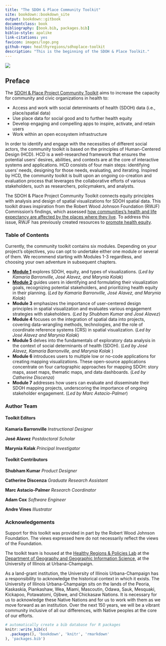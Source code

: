 ```yaml
--- 
title: "The SDOH & Place Community Toolkit"
site: bookdown::bookdown_site
output: bookdown::gitbook
documentclass: book
bibliography: [book.bib, packages.bib]
biblio-style: apalike
link-citations: yes
favicon: images/logo.png
github-repo: healthyregions/sdhoplace-toolkit
description: "This is the beginning of the SDOH & Place Toolkit."
---
```


![](images/homepage-illustration.png)

## Preface {-}


The [SDOH & Place Project Community Toolkit](https://sdohplace.org/) aims to increase the capacity for community and civic organizations in health to:

 - Access and work with social determinants of health (SDOH) data (i.e., place/spatial data)
 - Use place data for social good and to further health equity
 - Develop engaging and compelling apps to inspire, activate, and retain users
 - Work within an open ecosystem infrastructure

In order to identify and engage with the necessities of different social actors, the community toolkit is based on the principles of Human-Centered Design (HCD). HCD is a well-researched framework that ensures the potential users’ desires, abilities, and contexts are at the core of interactive systems and applications. HCD consists of four main steps: identifying users’ needs, designing for those needs, evaluating, and iterating. Inspired by HCD, the community toolkit is built upon an ongoing co-creation and evaluation process that leverages the collaborative efforts of various stakeholders, such as researchers, policymakers, and analysts.

The SDOH & Place Project Community Toolkit connects equity principles with analysis and design of spatial visualizations for SDOH spatial data. This toolkit draws inspiration from the Robert Wood Johnson Foundation (RWJF) Commission’s findings, which assessed [how communities’s health and life expectancy are affected by the places where they live](https://www.rwjf.org/en/insights/our-research/interactives/whereyouliveaffectshowlongyoulive.html). To address this issue, RWJF has previously created resources to [promote health equity](https://www.rwjf.org/en/building-a-culture-of-health/focus-areas/Features/achieving-health-equity.html).

### Table of Contents {-}
Currently, the community toolkit contains six modules. Depending on your project's objectives, you can opt to undertake either one module or several of them. We recommend starting with Modules 1-3 regardless, and choosing your own adventure in subsequent chapters.

 - [**Module 1**]() explores SDOH, equity, and types of visualizations. (*Led by Kamaria Barronville, José Alavez, and Marynia Kolak*)
 - [**Module 2**]() guides users in identifying and formulating their visualization goals, recognizing potential stakeholders, and prioritizing health equity in their planning. (*Led by Kamaria Barronville, José Alavez, and Marynia Kolak*)
 - **Module 3** emphasizes the importance of user-centered design principles in spatial visualization and evaluates various engagement strategies with stakeholders. (*Led by Shubham Kumar and José Alavez*)
 - **Module 4** focuses on the integration of spatial data into projects, covering data-wrangling methods, technologies, and the role of coordinate reference systems (CRS) in spatial visualization. (*Led by José Alavez and Marynia Kolak*) 
 - **Module 5** delves into the fundamentals of exploratory data analysis in the context of social determinants of health (SDOH). (*Led by José Alavez, Kamaria Barronville, and Marynia Kolak* )
 - **Module 6** introduces users to multiple low or no-code applications for creating mapping visualizations. These open-source applications concentrate on four cartographic approaches for mapping SDOH: story maps, asset maps, thematic maps, and data dashboards. (*Led by Catherine Discenza*)
 - **Module 7** addresses how users can evaluate and disseminate their SDOH mapping projects, underscoring the importance of ongoing stakeholder engagement. (*Led by Marc Astacio-Palmer*)
 
### Author Team {-}

#### Toolkit Editors {-}

**Kamaria Barronville** *Instructional Designer*

**José Alavez** *Postdoctoral Scholar*

**Marynia Kolak** *Principal Investigator*

#### Toolkit Contributors {-}

**Shubham Kumar** *Product Designer*

**Catherine Discenza** *Graduate Research Assistant*

**Marc Astacio-Palmer** *Research Coordinator*

**Adam Cox** *Software Engineer*

**Andre Vines** *Illustrator*

### Acknowledgements {-}
Support for this toolkit was provided in part by the Robert Wood Johnson Foundation. The views expressed here do not necessarily reflect the views of the Foundation.

The toolkit team is housed at the [Healthy Regions & Policies Lab](https://www.healthyregions.org) at the [Department of Geography and Geographic Information Science](https://www.ggis.illinois.edu), at the University of Illinois at Urbana-Champaign.

As a land-grant institution, the University of Illinois Urbana-Champaign has a responsibility to acknowledge the historical context in which it exists. The University of Illinois Urbana-Champaign sits on the lands of the Peoria, Kaskaskia, Piankashaw, Wea, Miami, Mascoutin, Odawa, Sauk, Mesquaki, Kickapoo, Potawatomi, Ojibwe, and Chickasaw Nations. It is necessary for us to acknowledge these Native Nations and for us to work with them as we move forward as an institution. Over the next 150 years, we will be a vibrant community inclusive of all our differences, with Native peoples at the core of our efforts.

```r
# automatically create a bib database for R packages
knitr::write_bib(c(
  .packages(), 'bookdown', 'knitr', 'rmarkdown'
), 'packages.bib')
```
